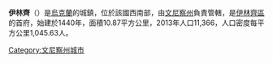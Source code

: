'''伊林齊'''（{{lang-uk|Іллінці}}）是[[烏克蘭|烏克蘭]]的城鎮，位於該國西南部，由[[文尼察州|文尼察州]]負責管轄，是[[伊林齊區|伊林齊區]]的首府，始建於1440年，面積10.87平方公里，2013年人口11,366，人口密度每平方公里1,045.63人。

{{Coord|49|6|20|N|29|12|32|E|display=title}}
{{文尼察州行政区划}}
{{DEFAULTSORT:Іллінці}}
[[Category:文尼察州城市|Category:文尼察州城市]]

{{Vinnytsia-geo-stub}}